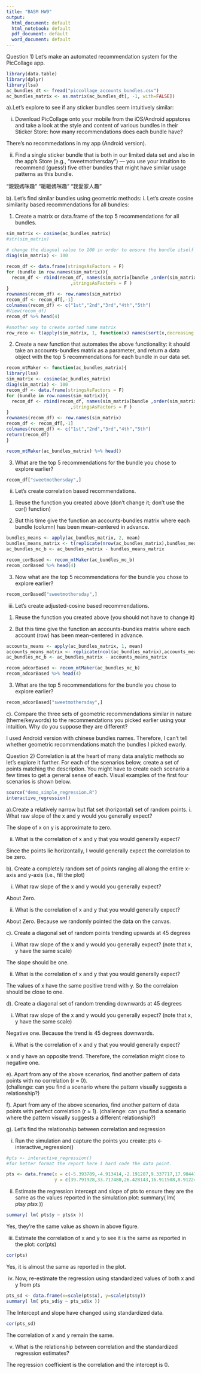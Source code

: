 ```yaml
---
title: "BASM HW9"
output:
  html_document: default
  html_notebook: default
  pdf_document: default
  word_document: default
---
```


Question 1) Let’s make an automated recommendation system for the PicCollage app.

```r
library(data.table)
library(dplyr)
library(lsa)
ac_bundles_dt <- fread("piccollage_accounts_bundles.csv")
ac_bundles_matrix <- as.matrix(ac_bundles_dt[, -1, with=FALSE])
```

a).Let’s explore to see if any sticker bundles seem intuitively similar:

i. Download PicCollage onto your mobile from the iOS/Android appstores and take a look at the style and content of various bundles in their Sticker Store: how many recommendations does each bundle have?

There's no recommedations in my app (Android version).

ii. Find a single sticker bundle that is both in our limited data set and also in the app’s Store 
(e.g., “sweetmothersday”) — you use your intuition to recommend (guess!) five other bundles that might have similar usage patterns as this bundle.

"親親媽咪趣" "暖暖媽咪趣" "我愛家人趣"

b). Let’s find similar bundles using geometric methods:
i. Let’s create cosine similarity based recommendations for all bundles:

1. Create a matrix or data.frame of the top 5 recommendations for all bundles.
```r
sim_matrix <- cosine(ac_bundles_matrix)
#str(sim_matrix)

# change the diagnal value to 100 in order to ensure the bundle itself locate in first place
diag(sim_matrix) <- 100 

recom_df <- data.frame(stringsAsFactors = F)
for (bundle in row.names(sim_matrix)){
  recom_df <- rbind(recom_df, names(sim_matrix[bundle ,order(sim_matrix[bundle,],decreasing = T)])[1:6]
                        ,stringsAsFactors = F )
}
rownames(recom_df) <- row.names(sim_matrix)
recom_df <- recom_df[,-1]
colnames(recom_df) <- c("1st","2nd","3rd","4th","5th")
#View(recom_df)
recom_df %>% head(4)

#another way to create sorted name matrix
row_reco <- t(apply(sim_matrix, 1, function(x) names(sort(x,decreasing = T) )))
```

2. Create a new function that automates the above functionality: it should take an accounts-bundles matrix as a parameter, and return a data object with the top 5 recommendations for each bundle in our data set.
```r
recom_mtMaker <- function(ac_bundles_matrix){
library(lsa)
sim_matrix <- cosine(ac_bundles_matrix)
diag(sim_matrix) <- 100 
recom_df <- data.frame(stringsAsFactors = F)
for (bundle in row.names(sim_matrix)){
  recom_df <- rbind(recom_df, names(sim_matrix[bundle ,order(sim_matrix[bundle,],decreasing = T)])[1:6]
                        ,stringsAsFactors = F )
}
rownames(recom_df) <- row.names(sim_matrix)
recom_df <- recom_df[,-1]
colnames(recom_df) <- c("1st","2nd","3rd","4th","5th")
return(recom_df)
}

recom_mtMaker(ac_bundles_matrix) %>% head()

```

3. What are the top 5 recommendations for the bundle you chose to explore earlier?
```r
recom_df["sweetmothersday",]
```

ii. Let’s create correlation based recommendations.

1. Reuse the function you created above (don’t change it; don’t use the cor() function)

2. But this time give the function an accounts-bundles matrix where each 
bundle (column) has been mean-centered in advance.

```r
bundles_means <- apply(ac_bundles_matrix, 2, mean)
bundles_means_matrix <- t(replicate(nrow(ac_bundles_matrix),bundles_means))
ac_bundles_mc_b <- ac_bundles_matrix - bundles_means_matrix

recom_corBased <- recom_mtMaker(ac_bundles_mc_b)
recom_corBased %>% head(4)
```




3. Now what are the top 5 recommendations for the bundle you chose to explore earlier?

```r
recom_corBased["sweetmothersday",]
```

iii. Let’s create adjusted-cosine based recommendations.
1. Reuse the function you created above (you should not have to change it)

2. But this time give the function an accounts-bundles matrix where each 
account (row) has been mean-centered in advance.

```r
accounts_means <- apply(ac_bundles_matrix, 1, mean)
accounts_means_matrix <- replicate(ncol(ac_bundles_matrix),accounts_means)
ac_bundles_mc_b <- ac_bundles_matrix - accounts_means_matrix

recom_adcorBased <- recom_mtMaker(ac_bundles_mc_b)
recom_adcorBased %>% head(4)
```


3. What are the top 5 recommendations for the bundle you chose to explore earlier?
```r
recom_adcorBased["sweetmothersday",]
```

c). Compare the three sets of geometric recommendations similar in nature (theme/keywords) to the recommendations you picked earlier using your intuition. Why do you suppose they are different?

I used Android version with chinese bundles names. Therefore, I can't tell whether geometric recommendations match the bundles I picked ewarly. 


Question 2) Correlation is at the heart of many data analytic methods so let’s explore it further. For each of the scenarios below, create a set of points matching the description. You might have to create each scenario a few times to get a general sense of each. Visual examples of the first four scenarios is shown below.

```r
source("demo_simple_regression.R")
interactive_regression()
```

a).Create a relatively narrow but flat set (horizontal) set of random points.
i. What raw slope of the x and y would you generally expect?

The slope of x on y is approximate to zero.

ii. What is the correlation of x and y that you would generally expect?

Since the points lie horizontally, I would generally expect the correlation to be zero.

b). Create a completely random set of points ranging all along the entire x-axis and y-axis (i.e., fill the plot)

i. What raw slope of the x and y would you generally expect?

About Zero.

ii. What is the correlation of x and y that you would generally expect?

About Zero. Because we randomly pointed the data on the canvas.

c). Create a diagonal set of random points trending upwards at 45 degrees

i. What raw slope of the x and y would you generally expect? (note that x, y have the same scale)

The slope should be one.

ii. What is the correlation of x and y that you would generally expect?

The values of x have the same positive trend with  y. So the correlaion should be close to one.

d). Create a diagonal set of random trending downwards at 45 degrees

i. What raw slope of the x and y would you generally expect? (note that x, y have the same scale)

Negative one. Because the trend is 45 degrees downwards.

ii. What is the correlation of x and y that you would generally expect?

x and y have an opposite trend. Therefore, the correlation might close to negative one.

e). Apart from any of the above scenarios, find another pattern of data points with no correlation (r ≈ 0).  
(challenge: can you find a scenario where the pattern visually suggests a relationship?)


f). Apart from any of the above scenarios, find another pattern of data points with perfect correlation (r ≈ 1).
(challenge: can you find a scenario where the pattern visually suggests a different relationship?)

g). Let’s find the relationship between correlation and regression

i. Run the simulation and capture the points you create: pts <- interactive_regression()
```r
#pts <- interactive_regression() 
#for better format the report here I hard code the data point.

pts <- data.frame(x = c(-5.393789,-4.913414,-2.191287,9.337717,17.984473,35.117856,44.084861,3.09284),
                  y = c(39.791928,33.717480,26.428143,16.911508,8.912244,3.952686,-2.121762,18.733842))
```

ii. Estimate the regression intercept and slope of pts to ensure they are the same as the values reported in the  simulation plot: summary( lm( pts$y ~ pts$x ))

```r
summary( lm( pts$y ~ pts$x ))
```
Yes, they're the same value as shown in above figure.

iii. Estimate the correlation of x and y to see it is the same as reported in the plot: cor(pts)
```r
cor(pts)
```
Yes, it is almost the same as reported in the plot.

iv. Now, re-estimate the regression using standardized values of both x and y from pts
```r
pts_sd <- data.frame(x=scale(pts$x), y=scale(pts$y)) 
summary( lm( pts_sd$y ~ pts_sd$x ))
```

The Intercept and slope have changed using standardized data.
```r
cor(pts_sd)
```
The correlation of x and y remain the same.

v. What is the relationship between correlation and the standardized regression estimates?

The regression coefficient is the correlation and the intercept is 0.

